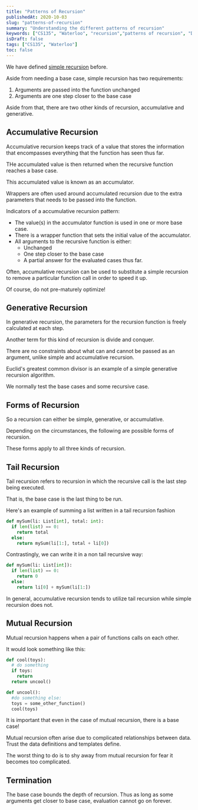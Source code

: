 ```yaml
---
title: "Patterns of Recursion"
publishedAt: 2020-10-03
slug: "patterns-of-recursion"
summary: "Understanding the different patterns of recursion"
keywords: ["CS135", "Waterloo", "recursion","patterns of recursion", "DrRacket"]
isDraft: false
tags: ["CS135", "Waterloo"]
toc: false
---
```


We have defined [simple recursion](../CS135/4.data_definitions_templates.md/#simple-recursion) before.

Aside from needing a base case, simple recursion has two requirements:

1. Arguments are passed into the function unchanged
2. Arguments are one step closer to the base case

Aside from that, there are two other kinds of recursion, accumulative and generative.

## Accumulative Recursion

Accumulative recursion keeps track of a value that stores the information that encompasses everything that the function has seen thus far.

THe accumulated value is then returned when the recursive function reaches a base case.

This accumulated value is known as an accumulator.

Wrappers are often used around accumulated recursion due to the extra parameters that needs to be passed into the function.

Indicators of a accumulative recursion pattern:

* The value(s) in the accumulator function is used in one or more base case.
* There is a wrapper function that sets the initial value of the accumulator.
* All arguments to the recursive function is either:
  * Unchanged
  * One step closer to the base case
  * A partial answer for the evaluated cases thus far.

Often, accumulative recursion can be used to substitute a simple recursion to remove a particular function call in order to speed it up.

Of course, do not pre-maturely optimize!

## Generative Recursion

In generative recursion, the parameters for the recursion function is freely calculated at each step.

Another term for this kind of recursion is divide and conquer.

There are no constraints about what can and cannot be passed as an argument, unlike simple and accumulative recursion.

Euclid's greatest common divisor is an example of a simple generative recursion algorithm.

We normally test the base cases and some recursive case.

## Forms of Recursion

So a recursion can either be simple, generative, or accumulative.

Depending on the circumstances, the following are possible forms of recursion.

These forms apply to all three kinds of recursion.

## Tail Recursion

Tail recursion refers to recursion in which the recursive call is the last step being executed.

That is, the base case is the last thing to be run.

Here's an example of summing a list written in a tail recursion fashion

```python
def mySum(li: List[int], total: int):
  if len(list) == 0:
    return total
  else:
    return mySum(li[1:], total + li[0])
```

Contrastingly, we can write it in a non tail recursive way:

```python
def mySum(li: List[int]):
  if len(list) == 0:
    return 0
  else:
    return li[0] + mySum(li[1:])
```

In general, accumulative recursion tends to utilize tail recursion while simple recursion does not.

## Mutual Recursion

Mutual recursion happens when a pair of functions calls on each other.

It would look something like this:

```python
def cool(toys):
  # do something
  if toys:
    return
  return uncool()

def uncool():
  #do something else:
  toys = some_other_function()
  cool(toys)
```

It is important that even in the case of mutual recursion, there is a base case!

Mutual recursion often arise due to complicated relationships between data. Trust the data definitions and templates define.

The worst thing to do is to shy away from mutual recursion for fear it becomes too complicated.

## Termination

The base case bounds the depth of recursion. Thus as long as some arguments get closer to base case, evaluation cannot go on forever.
